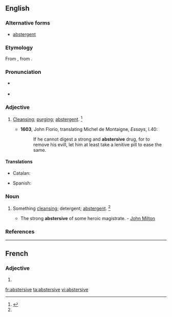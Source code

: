 ==English==

===Alternative forms===
* [[abstergent]]

===Etymology===
From {{etyl|frm|en}} {{term|abstersif|lang=frm}}, from {{etyl|la|en}} {{term|abstersus|lang=la}}.

===Pronunciation===
* {{a|RP}} {{IPA|/əbˈstɝː(ɹ).sɪv/}}
* {{a|US}} {{IPA|/æbˈstɝ.sɪv/|/əbˈstɝ.sɪv/}}

===Adjective===
{{en-adj}}

# [[cleansing|Cleansing]]; [[purging]]; [[abstergent]]. {{defdate|First attested around 1350 to 1470.}}<ref name=SOED>{{reference-book | last =| first = | authorlink =  | coauthors =  | editor =Brown, Lesley  | others =  | title = The Shorter Oxford English Dictionary | origdate =  | origyear = 1933| origmonth =  | url =  | format =  | accessdate =  | accessyear =  | accessmonth =  | edition = 5th | date =  | year =2003| month =  | publisher =Oxford University Press  | location =Oxford, UK | language =  | id =  | doi = | isbn =978-0-19-860575-7 | lccn = | ol = | pages =10| chapter =  | chapterurl =  | quote =}}</ref>
#: {{rfquotek|Francis Bacon}}
#* '''1603''', John Florio, translating Michel de Montaigne, ''Essays'', I.40:
#*: If he cannot digest a strong and '''abstersive''' drug, for to remove his evill, let him at least take a lenitive pill to ease the same.

====Translations====
{{trans-top|cleansing, purging}}
* Catalan: {{t-|ca|abstersiu}}
{{trans-mid}}
* Spanish: {{t+|es|abstersivo}}
{{trans-bottom}}

===Noun===
{{en-noun}}

# {{context|nowadays|rare|lang=en}} Something [[cleansing]]; detergent; [[abstergent]]. {{defdate|First attested around 1350 to 1470.}}<ref name=SOED/>
#* The strong '''abstersive''' of some heroic magistrate. - [[w:John Milton|John Milton]]

===References===
<references/>

----

==French==

===Adjective===
{{fr-adj-form}} {{f}}

# {{feminine of|abstersif|lang=fr}}

[[fr:abstersive]]
[[ta:abstersive]]
[[vi:abstersive]]